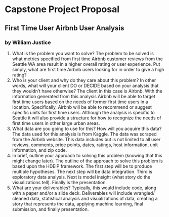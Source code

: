 
# Capstone Project Proposal
## First Time User Airbnb User Analysis
### by William Justice

1. What is the problem you want to solve?
	The problem to be solved is what metrics specified from first time Airbnb customer reviews from the Seattle WA area result in a higher overall rating or user experience. Put simply, what are first time Airbnb users looking for in order to give a high rating?
2. Who is your client and why do they care about this problem? In other words, what will your client DO or DECIDE based on your analysis that they wouldn’t have otherwise?
	The client in this case is Airbnb. With the information generated from this analysis Airbnb will be able to target first time users based on the needs of former first time users in a location. Specifically, Airbnb will be able to recommend or suggest specific units for first time users. Although the analysis is specific to Seattle it will also provide a structure for how to recognize the needs of first time users in other large urban areas.
3. What data are you going to use for this? How will you acquire this data?
	The data used for this analysis is from Kaggle. The data was scraped from the Airbnb website. This data includes but is not limited to all user reviews, comments, price points, dates, ratings, host information, unit information, and zip code.  
4. In brief, outline your approach to solving this problem (knowing that this might change later).
	The outline of the approach to solve this problem is based upon the HDEIP framework. The first step will be to produce multiple hypotheses. The next step will be data integration. Third is exploratory data analysis. Next is model insight (what story do the visualizations tell). Finally is the presentation. 
5. What are your deliverables? Typically, this would include code, along with a paper and/or a slide deck.
	Deliverables will include wrangled/ cleaned data, statistical analysis and visualizations of data, creating a story that represents the data, applying machine learning, final submission, and finally presentation. 
